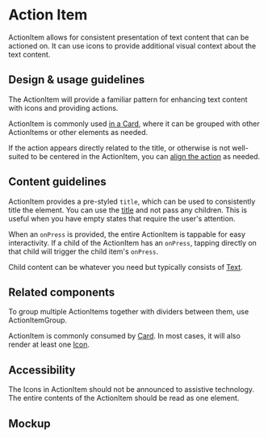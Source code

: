 
<Meta title="Components/Layouts and Structure/ActionItem/Docs" />

# Action Item

ActionItem allows for consistent presentation of text content that can be
actioned on. It can use icons to provide additional visual context about the
text content.

## Design & usage guidelines

The ActionItem will provide a familiar pattern for enhancing text content with
icons and providing actions.

ActionItem is commonly used
[in a Card](../?path=/story/components-layouts-and-structure-actionitem-mobile--in-a-card),
where it can be grouped with other ActionItems or other elements as needed.

If the action appears directly related to the title, or otherwise is not
well-suited to be centered in the ActionItem, you can
[align the action](../?path=/story/components-layouts-and-structure-actionitem-mobile--action-alignment)
as needed.

## Content guidelines

ActionItem provides a pre-styled `title`, which can be used to consistently
title the element. You can use the
[title](../?path=/story/components-layouts-and-structure-actionitem-mobile--title-only)
and not pass any children. This is useful when you have empty states that
require the user's attention.

When an `onPress` is provided, the entire ActionItem is tappable for easy
interactivity. If a child of the ActionItem has an `onPress`, tapping directly
on that child will trigger the child item's `onPress`.

Child content can be whatever you need but typically consists of
[Text](../?path=/docs/components-text-and-typography-text-docs--page).

## Related components

To group multiple ActionItems together with dividers between them, use
ActionItemGroup.

ActionItem is commonly consumed by
[Card](../?path=/docs/components-layouts-and-structure-card-docs--page). In most
cases, it will also render at least one
[Icon](../?path=/docs/components-images-and-icons-icon-docs--page).

## Accessibility

The Icons in ActionItem should not be announced to assistive technology. The
entire contents of the ActionItem should be read as one element.

## Mockup

<Figma
  collapsable
  url="https://www.figma.com/file/avvgu5SkbBvS8lGVePBsqO/%F0%9F%92%99-Product%2FMobile?node-id=41947%3A224683"
/>

